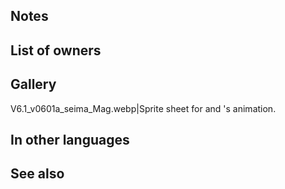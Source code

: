 {{Weapon Infobox
|tagid=SID_アルジローレ
|intID=2918
|userVersion1=Closed
|userVersion2=Open
|exclusive=1
|weaponType=Blue Tome
|cost=400
|might=14
|range=2
|cooldown=-1
|effect=Accelerates Special trigger (cooldown count-1). At start of turn, inflicts Atk/Spd/Def/Res-5 and 【Stall】on foes on the enemy team with the lowest Spd and any foes within 2 spaces of those foes. At start of combat, if foe's HP ≥ 75%, grants Atk/Res+6 to unit during combat.<br><br>【Stall】<br>If unit has "unit can move 1 extra space," converts that effect into "restricts movement to 1 space" through its next action.
|statModifiers=0,14,0,0,0
|required=Thoron;Shine
|properties=random_owner
}}
==Notes==
{{Penalties}}
{{Stall}}
{{SelectStat|Spd|lowest=1}}
{{Combat boosts}}
==List of owners==
{{Skill Hero List}}
==Gallery==
<gallery>
V6.1_v0601a_seima_Mag.webp|Sprite sheet for {{St|Ancient Codex}} and {{PAGENAME}}'s animation.
</gallery>
==In other languages==
{{OtherLanguages
|japanese=アルジローレ
|german=Silberaura
|spanishEU=Aura argéntea
|spanishLA=Aura argéntea
|french=Aura d'argent
|italian=Aurorargento
|chineseTW=亞爾吉羅列
|portuguese=Aura argêntea
}}
==See also==
{{See also skills|cond=(Description LIKE '%start of turn%inflicts%/%-%enemy team%' OR Description LIKE '%if foe\'s HP ≥%grants Atk/Res+%during combat%') AND Exclusive='1'|columns=3}}
{{Weapons Navbox}}